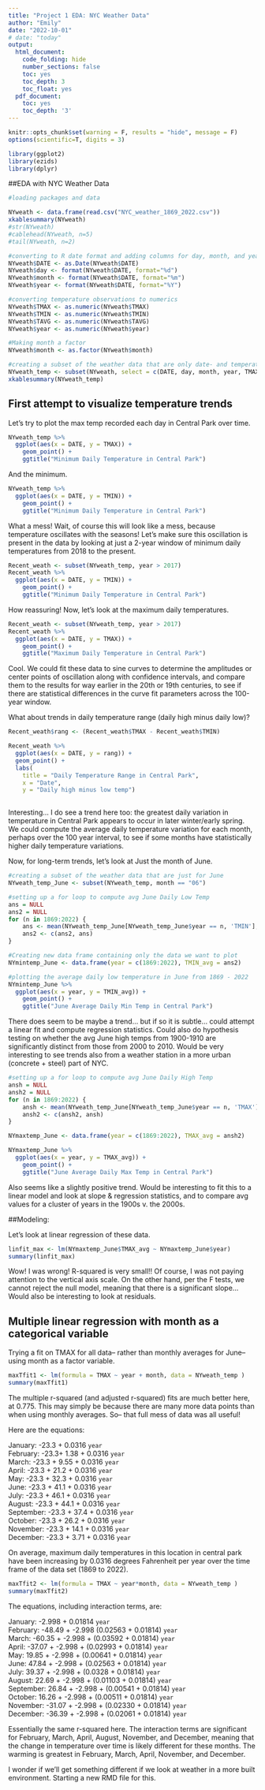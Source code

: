 ---
title: "Project 1 EDA: NYC Weather Data"
author: "Emily"
date: "2022-10-01"
# date: "today"
output:
  html_document:
    code_folding: hide
    number_sections: false
    toc: yes
    toc_depth: 3
    toc_float: yes
  pdf_document:
    toc: yes
    toc_depth: '3'
---

```{r init, include=FALSE}
knitr::opts_chunk$set(warning = F, results = "hide", message = F)
options(scientific=T, digits = 3) 

library(ggplot2)
library(ezids)
library(dplyr)
```

##EDA with NYC Weather Data

```{r, results="asis"}
#loading packages and data 

NYweath <- data.frame(read.csv("NYC_weather_1869_2022.csv"))
xkablesummary(NYweath)
#str(NYweath)                      
#cablehead(NYweath, n=5)
#tail(NYweath, n=2)

```

```{r, r = "as is"}
#converting to R date format and adding columns for day, month, and year
NYweath$DATE <- as.Date(NYweath$DATE)
NYweath$day <- format(NYweath$DATE, format="%d")
NYweath$month <- format(NYweath$DATE, format="%m")
NYweath$year <- format(NYweath$DATE, format="%Y")

#converting temperature observations to numerics
NYweath$TMAX <- as.numeric(NYweath$TMAX)
NYweath$TMIN <- as.numeric(NYweath$TMIN)
NYweath$TAVG <- as.numeric(NYweath$TAVG)
NYweath$year <- as.numeric(NYweath$year)

#Making month a factor
NYweath$month <- as.factor(NYweath$month)

#creating a subset of the weather data that are only date- and temperature-related
NYweath_temp <- subset(NYweath, select = c(DATE, day, month, year, TMAX, TMIN, TAVG, PRCP, SNOW)) 
xkablesummary(NYweath_temp)
```

## First attempt to visualize temperature trends

Let's try to plot the max temp recorded each day in Central Park over time.

```{r}
NYweath_temp %>% 
  ggplot(aes(x = DATE, y = TMAX)) +
    geom_point() +
    ggtitle("Minimum Daily Temperature in Central Park")
```

And the minimum.

```{r}
NYweath_temp %>% 
  ggplot(aes(x = DATE, y = TMIN)) +
    geom_point() +
    ggtitle("Minimum Daily Temperature in Central Park")
```

What a mess! Wait, of course this will look like a mess, because temperature oscillates with the seasons! Let's make sure this oscillation is present in the data by looking at just a 2-year window of minimum daily temperatures from 2018 to the present.

```{r}
Recent_weath <- subset(NYweath_temp, year > 2017) 
Recent_weath %>% 
  ggplot(aes(x = DATE, y = TMIN)) +
    geom_point() +
    ggtitle("Minimum Daily Temperature in Central Park")
```

How reassuring! Now, let's look at the maximum daily temperatures.

```{r}
Recent_weath <- subset(NYweath_temp, year > 2017) 
Recent_weath %>% 
  ggplot(aes(x = DATE, y = TMAX)) +
    geom_point() +
    ggtitle("Maximum Daily Temperature in Central Park")
```

Cool. We could fit these data to sine curves to determine the amplitudes or center points of oscillation along with confidence intervals, and compare them to the results for way earlier in the 20th or 19th centuries, to see if there are statistical differences in the curve fit parameters across the 100-year window.

What about trends in daily temperature range (daily high minus daily low)?

```{r}
Recent_weath$rang <- (Recent_weath$TMAX - Recent_weath$TMIN)

Recent_weath %>% 
  ggplot(aes(x = DATE, y = rang)) +
  geom_point() + 
  labs(
    title = "Daily Temperature Range in Central Park",
    x = "Date",
    y = "Daily high minus low temp")
    
```

Interesting... I do see a trend here too: the greatest daily variation in temperature in Central Park appears to occur in later winter/early spring. We could compute the average daily temperature variation for each month, perhaps over the 100 year interval, to see if some months have statistically higher daily temperature variations.

Now, for long-term trends, let's look at Just the month of June.

```{r }
#creating a subset of the weather data that are just for June
NYweath_temp_June <- subset(NYweath_temp, month == "06")

#setting up a for loop to compute avg June Daily Low Temp
ans = NULL
ans2 = NULL
for (n in 1869:2022) {
    ans <- mean(NYweath_temp_June[NYweath_temp_June$year == n, 'TMIN'], na.rm=TRUE)
    ans2 <- c(ans2, ans)
}

#Creating new data frame containing only the data we want to plot
NYmintemp_June <- data.frame(year = c(1869:2022), TMIN_avg = ans2)

#plotting the average daily low temperature in June from 1869 - 2022
NYmintemp_June %>% 
  ggplot(aes(x = year, y = TMIN_avg)) +
    geom_point() +
    ggtitle("June Average Daily Min Temp in Central Park")

```

There does seem to be maybe a trend... but if so it is subtle... could attempt a linear fit and compute regression statistics. Could also do hypothesis testing on whether the avg June high temps from 1900-1910 are significantly distinct from those from 2000 to 2010. Would be very interesting to see trends also from a weather station in a more urban (concrete + steel) part of NYC.

```{r}
#setting up a for loop to compute avg June Daily High Temp
ansh = NULL
ansh2 = NULL
for (n in 1869:2022) {
    ansh <- mean(NYweath_temp_June[NYweath_temp_June$year == n, 'TMAX'], na.rm=TRUE)
    ansh2 <- c(ansh2, ansh)
}

NYmaxtemp_June <- data.frame(year = c(1869:2022), TMAX_avg = ansh2)

NYmaxtemp_June %>% 
  ggplot(aes(x = year, y = TMAX_avg)) +
    geom_point() +
    ggtitle("June Average Daily Max Temp in Central Park")

```

Also seems like a slightly positive trend. Would be interesting to fit this to a linear model and look at slope & regression statistics, and to compare avg values for a cluster of years in the 1900s v. the 2000s.

##Modeling:  

Let's look at linear regression of these data.  


```{r}
linfit_max <- lm(NYmaxtemp_June$TMAX_avg ~ NYmaxtemp_June$year)
summary(linfit_max)

```

Wow! I was wrong! R-squared is very small!! Of course, I was not paying attention to the vertical axis scale. On the other hand, per the F tests, we cannot reject the null model, meaning that there is a significant slope... Would also be interesting to look at residuals.  

## Multiple linear regression with month as a categorical variable  

Trying a fit on TMAX for all data-- rather than monthly averages for June-- using month as a factor variable.  

```{r}
maxTfit1 <- lm(formula = TMAX ~ year + month, data = NYweath_temp )
summary(maxTfit1)

```

The multiple r-squared (and adjusted r-squared) fits are much better here, at 0.775. This may simply be because there are many more data points than when using monthly averages. So-- that full mess of data was all useful!  

Here are the equations:  

January: -23.3 + 0.0316 `year`  
February: -23.3+ 1.38 + 0.0316 `year`  
March: -23.3 + 9.55 + 0.0316 `year`  
April: -23.3 + 21.2 + 0.0316 `year`  
May: -23.3 + 32.3 + 0.0316 `year`  
June: -23.3 + 41.1 + 0.0316 `year`  
July: -23.3 + 46.1 + 0.0316 `year`  
August: -23.3 + 44.1 + 0.0316 `year`  
September: -23.3 + 37.4 + 0.0316 `year`  
October: -23.3 + 26.2 + 0.0316 `year`  
November: -23.3 + 14.1 + 0.0316 `year`  
December: -23.3 + 3.71 + 0.0316 `year`  


On average, maximum daily temperatures in this location in central park have been increasing by 0.0316 degrees Fahrenheit per year over the time frame of the data set (1869 to 2022).

```{r}
maxTfit2 <- lm(formula = TMAX ~ year*month, data = NYweath_temp )
summary(maxTfit2)

```
The equations, including interaction terms, are:  

January: -2.998 + 0.01814 `year`  
February: -48.49 + -2.998 (0.02563 + 0.01814) `year`  
March: -60.35 + -2.998 + (0.03592 + 0.01814) `year`  
April: -37.07 + -2.998 + (0.02993 + 0.01814) `year`  
May: 19.85 + -2.998 + (0.00641 + 0.01814) `year`  
June: 47.84 + -2.998 + (0.02563 + 0.01814) `year`  
July: 39.37 + -2.998 + (0.0328 + 0.01814) `year`  
August: 22.69 + -2.998 + (0.01103 + 0.01814) `year`  
September: 26.84 + -2.998 + (0.00541 + 0.01814) `year`  
October: 16.26 + -2.998 + (0.00511 + 0.01814) `year`  
November: -31.07 + -2.998 + (0.02330 + 0.01814) `year`  
December: -36.39 + -2.998 + (0.02061 + 0.01814) `year`  


Essentially the same r-squared here. The interaction terms are significant for February, March, April, August, November, and December, meaning that the change in temperature over time is likely different for these months. The warming is greatest in February, March, April, November, and December.

I wonder if we'll get something different if we look at weather in a more built environment. Starting a new RMD file for this.

